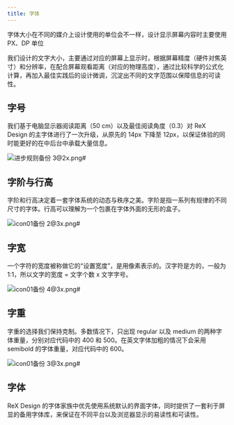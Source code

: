 ```yaml
---
title: 字体
---
```


字体大小在不同的媒介上设计使用的单位会不一样，设计显示屏幕内容时主要使用 PX、DP 单位

我们设计的文字大小，主要通过对应的屏幕上显示时，根据屏幕精度（硬件对焦英寸）和分辨率，在配合屏幕观看距离（对应的物理高度），通过比较科学的公式化计算，再加入最佳实践后的设计微调，沉淀出不同的文字范围以保障信息的可读性。

## 字号

我们基于电脑显示器阅读距离（50 cm）以及最佳阅读角度（0.3）对 ReX Design 的主字体进行了一次升级，从原先的 14px 下降至 12px，以保证体验的同时能更好的在中后台中承载大量信息。

![进步规则备份 3@2x.png#](https://hippo-oss.oss-cn-hangzhou.aliyuncs.com/rex/design-images/font/5079ded2.png)

## 字阶与行高

字阶和行高决定着一套字体系统的动态与秩序之美。字阶是指一系列有规律的不同尺寸的字体。行高可以理解为一个包裹在字体外面的无形的盒子。

![icon01备份 2@3x.png#](https://hippo-oss.oss-cn-hangzhou.aliyuncs.com/rex/design-images/font/7a8ee5cb.png)

## 字宽

一个字符的宽度被称做它的“设置宽度”，是用像素表示的。汉字符是方的，一般为 1:1，所以文字的宽度 = 文字个数 x 文字字号。

![icon01备份 4@3x.png#](https://hippo-oss.oss-cn-hangzhou.aliyuncs.com/rex/design-images/font/11141333.png)

## 字重

字重的选择我们保持克制。多数情况下，只出现 regular 以及 medium 的两种字体重量，分别对应代码中的 400 和 500。在英文字体加粗的情况下会采用 semibold 的字体重量，对应代码中的 600。

![icon01备份 3@3x.png#](https://hippo-oss.oss-cn-hangzhou.aliyuncs.com/rex/design-images/font/fad796d7.png)

## 字体

ReX Design 的字体家族中优先使用系统默认的界面字体，同时提供了一套利于屏显的备用字体库，来保证在不同平台以及浏览器显示的易读性和可读性。
